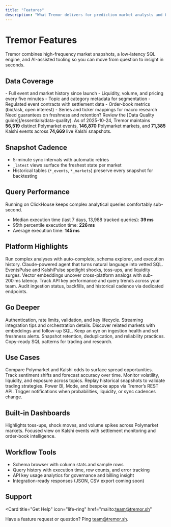 ```yaml
---
title: "Features"
description: "What Tremor delivers for prediction market analysts and builders"
---
```


# Tremor Features

Tremor combines high-frequency market snapshots, a low-latency SQL engine, and AI-assisted tooling so you can move from question to insight in seconds.

## Data Coverage

<Columns cols={2}>
  <Card title="Polymarket" icon="chart-pie">
    - Full event and market history since launch  
    - Liquidity, volume, and pricing every five minutes  
    - Topic and category metadata for segmentation
  </Card>
  <Card title="Kalshi" icon="landmark">
    - Regulated event contracts with settlement data  
    - Order-book metrics (bid/ask, open interest)  
    - Series and ticker mappings for macro research
  </Card>
</Columns>

<Info>
Need guarantees on freshness and retention? Review the [Data Quality guide](/essentials/data-quality).
</Info>

<Note>
As of 2025-10-24, Tremor maintains <strong>56,519</strong> distinct Polymarket events, <strong>146,870</strong> Polymarket markets, and <strong>71,385</strong> Kalshi events across <strong>74,669</strong> live Kalshi snapshots.
</Note>

## Snapshot Cadence

- 5-minute sync intervals with automatic retries  
- `_latest` views surface the freshest state per market  
- Historical tables (`*_events`, `*_markets`) preserve every snapshot for backtesting

## Query Performance

<Tip>
Running on ClickHouse keeps complex analytical queries comfortably sub-second.
</Tip>

- Median execution time (last 7 days, 13,988 tracked queries): **39 ms**
- 95th percentile execution time: **226 ms**
- Average execution time: **145 ms**


## Platform Highlights

<Columns cols={3}>
  <Card title="SQL Editor" icon="terminal">
    Run complex analyses with auto-complete, schema explorer, and execution history.
  </Card>
  <Card title="AI Assistant" icon="wand-magic-sparkles">
    Claude-powered agent that turns natural language into vetted SQL.
  </Card>
  <Card title="Live Dashboards" icon="chart-mixed">
    EventsPulse and KalshiPulse spotlight shocks, toss-ups, and liquidity surges.
  </Card>
  <Card title="Semantic Search" icon="magnifying-glass">
    Vector embeddings uncover cross-platform analogs with sub-200 ms latency.
  </Card>
  <Card title="Usage Analytics" icon="chart-bar">
    Track API key performance and query trends across your team.
  </Card>
  <Card title="Sync Monitoring" icon="clock-rotate-left">
    Audit ingestion status, backfills, and historical cadence via dedicated endpoints.
  </Card>
</Columns>

## Go Deeper

<CardGroup cols={3}>
  <Card title="API Access" icon="terminal" href="/essentials/api-access">
    Authentication, rate limits, validation, and key lifecycle.
  </Card>
  <Card title="AI Assistant" icon="wand-magic-sparkles" href="/essentials/ai-assistant">
    Streaming integration tips and orchestration details.
  </Card>
  <Card title="Semantic Search" icon="magnifying-glass" href="/essentials/semantic-search">
    Discover related markets with embeddings and follow-up SQL.
  </Card>
  <Card title="Sync Monitoring" icon="clock-rotate-left" href="/essentials/sync-monitoring">
    Keep an eye on ingestion health and set freshness alerts.
  </Card>
  <Card title="Data Quality" icon="shield-check" href="/essentials/data-quality">
    Snapshot retention, deduplication, and reliability practices.
  </Card>
  <Card title="Query Recipes" icon="code" href="/essentials/query-recipes">
    Copy-ready SQL patterns for trading and research.
  </Card>
</CardGroup>

## Use Cases

<Columns cols={3}>
  <Card title="Arbitrage Trading" icon="scale-balanced">
    Compare Polymarket and Kalshi odds to surface spread opportunities.
  </Card>
  <Card title="Market Research" icon="magnifying-glass-chart">
    Track sentiment shifts and forecast accuracy over time.
  </Card>
  <Card title="Risk Analysis" icon="shield-halved">
    Monitor volatility, liquidity, and exposure across topics.
  </Card>
  <Card title="Backtesting" icon="clock-rotate-left">
    Replay historical snapshots to validate trading strategies.
  </Card>
  <Card title="Custom Dashboards" icon="chart-line">
    Power BI, Mode, and bespoke apps via Tremor’s REST API.
  </Card>
  <Card title="Alerting" icon="bell">
    Trigger notifications when probabilities, liquidity, or sync cadences change.
  </Card>
</Columns>

## Built-in Dashboards

<Columns cols={2}>
  <Card title="EventsPulse" icon="chart-line">
    Highlights toss-ups, shock moves, and volume spikes across Polymarket markets.
  </Card>
  <Card title="KalshiPulse" icon="landmark">
    Focused view on Kalshi events with settlement monitoring and order-book intelligence.
  </Card>
</Columns>

## Workflow Tools

- Schema browser with column stats and sample rows  
- Query history with execution time, row counts, and error tracking  
- API key usage analytics for governance and billing insight  
- Integration-ready responses (JSON, CSV export coming soon)

## Support

<Card
  title="Get Help"
  icon="life-ring"
  href="mailto:team@tremor.sh"
>
  Have a feature request or question? Ping team@tremor.sh.
</Card>
